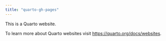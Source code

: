 ```yaml
---
title: "quarto-gh-pages"
---
```


This is a Quarto website.

To learn more about Quarto websites visit <https://quarto.org/docs/websites>.

